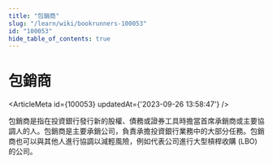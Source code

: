 ```yaml
---
title: "包銷商"
slug: "/learn/wiki/bookrunners-100053"
id: "100053"
hide_table_of_contents: true
---
```



# 包銷商

<ArticleMeta id={100053} updatedAt={'2023-09-26 13:58:47'} />
<div className='border-solid border-b border-t-0 my-4 border-[var(--ifm-color-gray-300)]' />

包銷商是指在投資銀行發行新的股權、債務或證券工具時擔當首席承銷商或主要協調人的人。包銷商是主要承銷公司，負責承擔投資銀行業務中的大部分任務。包銷商也可以與其他人進行協調以減輕風險，例如代表公司進行大型槓桿收購 (LBO) 的公司。
